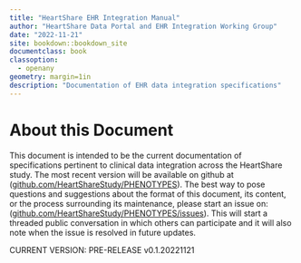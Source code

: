 ```yaml
---
title: "HeartShare EHR Integration Manual"
author: "HeartShare Data Portal and EHR Integration Working Group"
date: "2022-11-21"
site: bookdown::bookdown_site
documentclass: book
classoption:
  - openany
geometry: margin=1in
description: "Documentation of EHR data integration specifications"
---
```


# About this Document {-}

This document is intended to be the current documentation of specifications pertinent to clinical data integration across the HeartShare study. The most recent version will be available on github at ([github.com/HeartShareStudy/PHENOTYPES](https://github.com/HeartShareStudy/PHENOTYPES)). The best way to pose questions and suggestions about the format of this document, its content, or the process surrounding its maintenance, please start an issue on: ([github.com/HeartShareStudy/PHENOTYPES/issues](https://github.com/HeartShareStudy/PHENOTYPES/issues)). This will start a threaded public conversation in which others can participate and it will also note when the issue is resolved in future updates.

CURRENT VERSION: PRE-RELEASE v0.1.20221121
